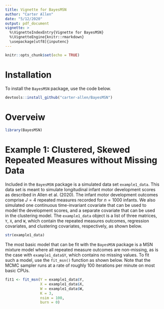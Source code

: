 ```yaml
---
title: Vignette for BayesMSN
author: "Carter Allen"
date: "5/12/2020"
output: pdf_document
vignette: >
  %\VignetteIndexEntry{Vignette for BayesMSN}
  %\VignetteEngine{knitr::rmarkdown}
  \usepackage[utf8]{inputenc}
---
```


```r
knitr::opts_chunk$set(echo = TRUE)
```

# Installation

To install the `BayesMSN` package, use the code below. 

```r
devtools::install_github("carter-allen/BayesMSN")
```

# Overveiw

```r
library(BayesMSN)
```

# Example 1: Clustered, Skewed Repeated Measures without Missing Data

Included in the `BayesMSN` package is a simulated data set `example1_data`. This data set is meant to simulate longitudinal infant motor development scores as described in Allen et al. (2020). The infant motor development outcomes comprise $J = 4$ repeated measures recorded for $n = 1000$ infants. We also simulated one continuous time-invariant covariate that can be used to model the development scores, and a separate covariate that can be used in the clustering model. The `example1_data` object is a list of three matrices, `Y`, `X`, and `W`, which contain the repeated measures outcomes, regression covariates, and clustering covariates, respectively, as shown below. 

```r
str(example1_data)
```

The most basic model that can be fit with the `BayesMSN` package is a MSN mixture model where all repeated measure outcomes are non-missing, as is the case with `example1_data$Y`, which contains no missing values. To fit such a model, use the `fit_msn()` function as shown below. Note that the MCMC sampler runs at a rate of roughly 100 iterations per minute on most basic CPUs. 

```r
fit1 <- fit_msn(Y = example1_data$Y,
                X = example1_data$X,
                W = example1_data$W,
                K = 3,
                nsim = 100,
                burn = 0)
```

